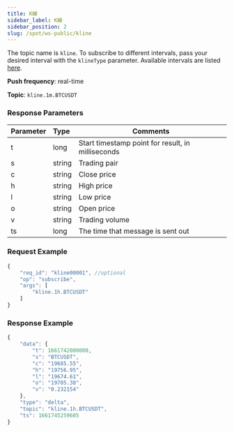 ```yaml
---
title: K線
sidebar_label: K線
sidebar_position: 2
slug: /spot/ws-public/kline
---
```


<p>The topic name is <code>kline</code>. To subscribe to different intervals, pass your desired interval with the <code>klineType</code> parameter. Available intervals are listed <a href="#kline-interval-interval">here</a>.</p>
<p><b>Push frequency</b>: real-time</p>
<p><b>Topic</b>: <code>kline.1m.BTCUSDT</code></p>

### Response Parameters
| Parameter | Type | Comments|
|:----- |:-----|----- |
|t | long | Start timestamp point for result, in milliseconds |
|s | string | Trading pair |
|c | string | Close price |
|h | string | High price |
|l | string | Low price |
|o | string | Open price |
|v | string | Trading volume |
| ts | long | The time that message is sent out |

### Request Example

<Tabs>
<TabItem value="console" label="JSON subscription message">

```javascript
{
    "req_id": "kline00001", //optional
    "op": "subscribe",
    "args": [
        "kline.1h.BTCUSDT"
    ]
}
```

</TabItem>
</Tabs>

### Response Example

```javascript
{
    "data": {
        "t": 1661742000000,
        "s": "BTCUSDT",
        "c": "19685.55",
        "h": "19756.95",
        "l": "19674.61",
        "o": "19705.38",
        "v": "0.232154"
    },
    "type": "delta",
    "topic": "kline.1h.BTCUSDT",
    "ts": 1661745259605
}
```
